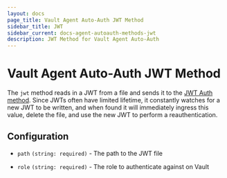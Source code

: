 ```yaml
---
layout: docs
page_title: Vault Agent Auto-Auth JWT Method
sidebar_title: JWT
sidebar_current: docs-agent-autoauth-methods-jwt
description: JWT Method for Vault Agent Auto-Auth
---
```


# Vault Agent Auto-Auth JWT Method

The `jwt` method reads in a JWT from a file and sends it to the [JWT Auth
method](https://www.vaultproject.io/docs/auth/jwt.html). Since JWTs often have
limited lifetime, it constantly watches for a new JWT to be written, and when
found it will immediately ingress this value, delete the file, and use the new
JWT to perform a reauthentication.

## Configuration

- `path` `(string: required)` - The path to the JWT file

- `role` `(string: required)` - The role to authenticate against on Vault
